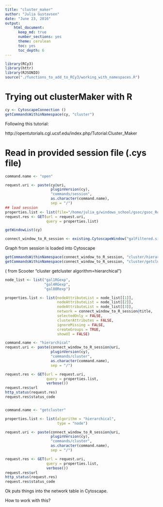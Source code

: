 ```yaml
---
title: "cluster_maker"
author: "Julia Gustavsen"
date: "June 23, 2016"
output: 
    html_document:
      keep_md: true
      number_sections: yes
      theme: cerulean
      toc: yes
      toc_depth: 6 
---
```


```r
library(RCy3)
library(httr)
library(RJSONIO)
source("./functions_to_add_to_RCy3/working_with_namespaces.R")
```

# Trying out clusterMaker with R 
```r
cy <- CytoscapeConnection ()
getCommandsWithinNamespace(cy, "cluster")
```

Following this tutorial: 

http://opentutorials.cgl.ucsf.edu/index.php/Tutorial:Cluster_Maker

# Read in provided session file (.cys file)
```r
command.name <- "open"

request.uri <- paste(cy@uri,
                     pluginVersion(cy),
                     "commands/session",
                     as.character(command.name),
                     sep = "/")
## load session
properties.list <- list(file="/home/julia_g/windows_school/gsoc/gsoc_Rcy3_vignettes/data/GalFiltered.cys")
request.res <- GET(url = request.uri,
                   query = properties.list)

getWindowList(cy)

connect_window_to_R_session <- existing.CytoscapeWindow("galFiltered.sif",                                                                      copy.graph.from.cytoscape.to.R = FALSE)
```

Graph from session is loaded into Cytoscape

```r
getCommandsWithinNamespace(connect_window_to_R_session, "cluster/hierarchical")
getCommandsWithinNamespace(connect_window_to_R_session, "cluster/getcluster")

```


( from Scooter "cluster getcluster algorithm=hierarchical")

```r
node_list <- list("gal1RGexp",
                  "gal4RGexp",
                  "gal80Rexp")

properties.list <- list(nodeAttributeList = node_list[[1]],
                        nodeAttributeList = node_list[[2]],
                        nodeAttributeList = node_list[[3]],
                        network = connect_window_to_R_session@title,
                        selectedOnly = FALSE,
                        clusterAttributes = FALSE,
                        ignoreMissing = FALSE,
                        createGroups = TRUE,
                        showUI = FALSE)

command.name <- "hierarchical"
request.uri <- paste(connect_window_to_R_session@uri,
                     pluginVersion(cy),
                     "commands/cluster",
                     as.character(command.name),
                     sep = "/")

request.res <- GET(url = request.uri,
                   query = properties.list,
                   verbose())
request.res$url
http_status(request.res)
request.res$status_code


command.name <- "getcluster"

properties.list <- list(algorithm = "hierarchical",
                        type = "node")

request.uri <- paste(connect_window_to_R_session@uri,
                     pluginVersion(cy),
                     "commands/cluster",
                     as.character(command.name),
                     sep = "/")

request.res <- GET(url = request.uri,
                   query = properties.list,
                   verbose())
request.res$url
http_status(request.res)
request.res$status_code
```

Ok puts things into the network table in Cytoscape.

How to work with this?
